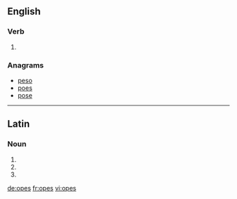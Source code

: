 ==English==

===Verb===
{{head|en}}

# {{en-third-person singular of|ope}}

===Anagrams===
* [[peso#English|peso]]
* [[poes#English|poes]]
* [[pose#English|pose]]

----

==Latin==

===Noun===
{{la-noun-form|opēs}}

# {{inflection of|ops||nom|p|lang=la}}
# {{inflection of|ops||acc|p|lang=la}}
# {{inflection of|ops||voc|p|lang=la}}

[[de:opes]]
[[fr:opes]]
[[vi:opes]]